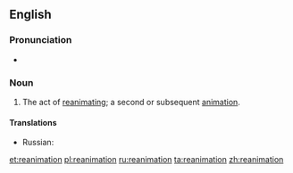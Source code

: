{{also|Reanimation}}
==English==

===Pronunciation===
* {{rhymes|eɪʃən}}

===Noun===
{{en-noun}}

# The act of [[reanimate|reanimating]]; a second or subsequent [[animation]].

====Translations====
{{trans-top|act of reanimating}}
{{trans-mid}}
* Russian: {{t|ru|реанимация|f|alt=реанима́ция|sc=Cyrl}}
{{trans-bottom}}

[[et:reanimation]]
[[pl:reanimation]]
[[ru:reanimation]]
[[ta:reanimation]]
[[zh:reanimation]]